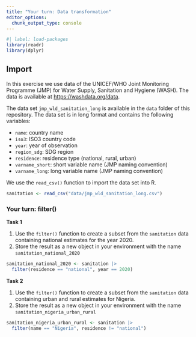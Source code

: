```yaml
---
title: "Your turn: Data transformation"
editor_options: 
  chunk_output_type: console
---
```


```r
#| label: load-packages
library(readr)
library(dplyr)
```

## Import

In this exercise we use data of the UNICEF/WHO Joint Monitoring Programme (JMP) for Water Supply, Sanitation and Hygiene (WASH). The data is available at [https://washdata.org/data](https://washdata.org/data). 

The data set `jmp_wld_sanitation_long` is available in the `data` folder of this repository. The data set is in long format and contains the following variables:

- `name`: country name
- `iso3`: ISO3 country code
- `year`: year of observation
- `region_sdg`: SDG region
- `residence`: residence type (national, rural, urban)
- `varname_short`: short variable name (JMP naming convention)
- `varname_long`: long variable name (JMP naming convention)

We use the `read_csv()` function to import the data set into R.

```r
sanitation <- read_csv("data/jmp_wld_sanitation_long.csv")
```

### Your turn: filter()

**Task 1**

1.  Use the `filter()` function to create a subset from the `sanitation` data containing national estimates for the year 2020.
2.  Store the result as a new object in your environment with the name `sanitation_national_2020`

```r
sanitation_national_2020 <- sanitation |> 
  filter(residence == "national", year == 2020)
```

**Task 2**

1. Use the `filter()` function to create a subset from the `sanitation` data containing urban and rural estimates for Nigeria.
2. Store the result as a new object in your environment with the name `sanitation_nigeria_urban_rural`

```r
sanitation_nigeria_urban_rural <- sanitation |> 
  filter(name == "Nigeria", residence != "national")
```